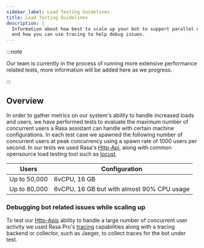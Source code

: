 ```yaml
---
sidebar_label: Load Testing Guidelines
title: Load Testing Guidelines
description: |
  Information about how best to scale up your bot to support parallel user activity
  and how you can use tracing to help debug issues.
---
```


:::note

Our team is currently in the process of running more extensive performance related tests, more information will be added here as we progress.

:::

## Overview

In order to gather metrics on our system's ability to handle increased loads and users, we have performed tests to evaluate the maximum number of concurrent users a Rasa assistant can handle with certain machine configurations.
In each test case we spawned the following number of concurrent users at peak concurrency using a spawn rate of 1000 users per second. In our tests we used Rasa's [Http-Api](https://rasa.com/docs/rasa/pages/http-api),
along with common opensource load testing tool such as [locust](https://locust.io/).

|        Users             |               Configuration                        |
|--------------------------|----------------------------------------------------|
| Up to 50,000             |         6vCPU, 16 GB                               |
| Up to 80,000             |         6vCPU, 16 GB but with almost 90% CPU usage |


### Debugging bot related issues while scaling up

To test our [Http-Apis](https://rasa.com/docs/rasa/pages/http-api) ability to handle a large number of concurrent user activity we used Rasa Pro's [tracing](./tracing.mdx) capabilities
along with a tracing backend or collector, such as Jaeger, to collect traces for the bot under test.

